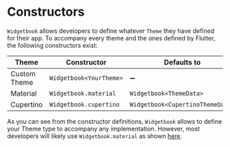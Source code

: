# Constructors

`Widgetbook` allows developers to define whatever `Theme` they have defined for their app. To accompany every theme and the ones defined by Flutter, the following constructors exist: 

Theme | Constructor | Defaults to
------------ | ------------- | ------------- 
Custom Theme | `Widgetbook<YourTheme>` | ➖
Material | `Widgetbook.material` | `Widgetbook<ThemeData>`
Cupertino | `Widgetbook.cupertino` | `Widgetbook<CupertinoThemeData>`


As you can see from the constructor definitions, `Widgetbook` allows to define your Theme type to accompany any implementation. However, most developers will likely use `Widgetbook.material` as shown [here](/widgetbook/overview#Usage).